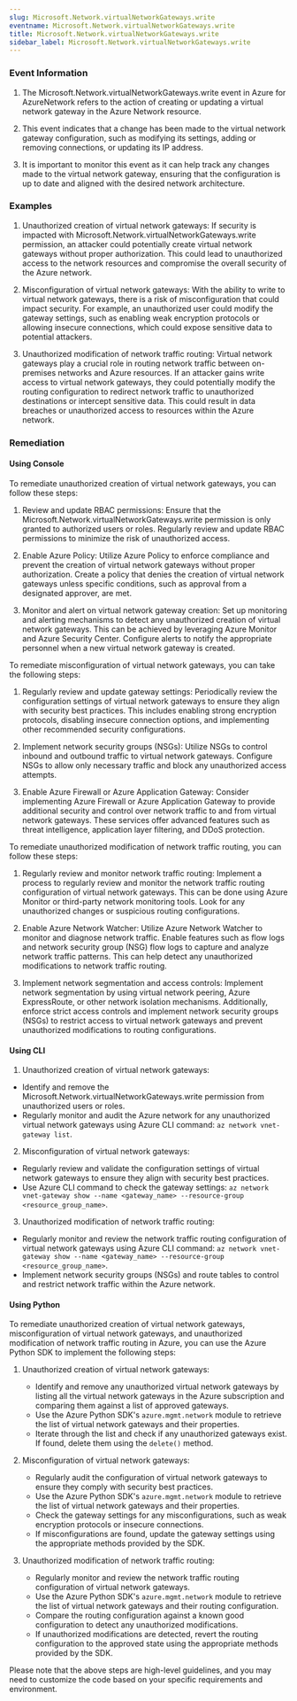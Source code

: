 ```yaml
--- 
slug: Microsoft.Network.virtualNetworkGateways.write
eventname: Microsoft.Network.virtualNetworkGateways.write
title: Microsoft.Network.virtualNetworkGateways.write
sidebar_label: Microsoft.Network.virtualNetworkGateways.write
---
```

                       
### Event Information

1. The Microsoft.Network.virtualNetworkGateways.write event in Azure for AzureNetwork refers to the action of creating or updating a virtual network gateway in the Azure Network resource.

2. This event indicates that a change has been made to the virtual network gateway configuration, such as modifying its settings, adding or removing connections, or updating its IP address.

3. It is important to monitor this event as it can help track any changes made to the virtual network gateway, ensuring that the configuration is up to date and aligned with the desired network architecture.


### Examples

1. Unauthorized creation of virtual network gateways: If security is impacted with Microsoft.Network.virtualNetworkGateways.write permission, an attacker could potentially create virtual network gateways without proper authorization. This could lead to unauthorized access to the network resources and compromise the overall security of the Azure network.

2. Misconfiguration of virtual network gateways: With the ability to write to virtual network gateways, there is a risk of misconfiguration that could impact security. For example, an unauthorized user could modify the gateway settings, such as enabling weak encryption protocols or allowing insecure connections, which could expose sensitive data to potential attackers.

3. Unauthorized modification of network traffic routing: Virtual network gateways play a crucial role in routing network traffic between on-premises networks and Azure resources. If an attacker gains write access to virtual network gateways, they could potentially modify the routing configuration to redirect network traffic to unauthorized destinations or intercept sensitive data. This could result in data breaches or unauthorized access to resources within the Azure network.

### Remediation

#### Using Console

To remediate unauthorized creation of virtual network gateways, you can follow these steps:

1. Review and update RBAC permissions: Ensure that the Microsoft.Network.virtualNetworkGateways.write permission is only granted to authorized users or roles. Regularly review and update RBAC permissions to minimize the risk of unauthorized access.

2. Enable Azure Policy: Utilize Azure Policy to enforce compliance and prevent the creation of virtual network gateways without proper authorization. Create a policy that denies the creation of virtual network gateways unless specific conditions, such as approval from a designated approver, are met.

3. Monitor and alert on virtual network gateway creation: Set up monitoring and alerting mechanisms to detect any unauthorized creation of virtual network gateways. This can be achieved by leveraging Azure Monitor and Azure Security Center. Configure alerts to notify the appropriate personnel when a new virtual network gateway is created.

To remediate misconfiguration of virtual network gateways, you can take the following steps:

1. Regularly review and update gateway settings: Periodically review the configuration settings of virtual network gateways to ensure they align with security best practices. This includes enabling strong encryption protocols, disabling insecure connection options, and implementing other recommended security configurations.

2. Implement network security groups (NSGs): Utilize NSGs to control inbound and outbound traffic to virtual network gateways. Configure NSGs to allow only necessary traffic and block any unauthorized access attempts.

3. Enable Azure Firewall or Azure Application Gateway: Consider implementing Azure Firewall or Azure Application Gateway to provide additional security and control over network traffic to and from virtual network gateways. These services offer advanced features such as threat intelligence, application layer filtering, and DDoS protection.

To remediate unauthorized modification of network traffic routing, you can follow these steps:

1. Regularly review and monitor network traffic routing: Implement a process to regularly review and monitor the network traffic routing configuration of virtual network gateways. This can be done using Azure Monitor or third-party network monitoring tools. Look for any unauthorized changes or suspicious routing configurations.

2. Enable Azure Network Watcher: Utilize Azure Network Watcher to monitor and diagnose network traffic. Enable features such as flow logs and network security group (NSG) flow logs to capture and analyze network traffic patterns. This can help detect any unauthorized modifications to network traffic routing.

3. Implement network segmentation and access controls: Implement network segmentation by using virtual network peering, Azure ExpressRoute, or other network isolation mechanisms. Additionally, enforce strict access controls and implement network security groups (NSGs) to restrict access to virtual network gateways and prevent unauthorized modifications to routing configurations.

#### Using CLI

1. Unauthorized creation of virtual network gateways:
- Identify and remove the Microsoft.Network.virtualNetworkGateways.write permission from unauthorized users or roles.
- Regularly monitor and audit the Azure network for any unauthorized virtual network gateways using Azure CLI command: `az network vnet-gateway list`.

2. Misconfiguration of virtual network gateways:
- Regularly review and validate the configuration settings of virtual network gateways to ensure they align with security best practices.
- Use Azure CLI command to check the gateway settings: `az network vnet-gateway show --name <gateway_name> --resource-group <resource_group_name>`.

3. Unauthorized modification of network traffic routing:
- Regularly monitor and review the network traffic routing configuration of virtual network gateways using Azure CLI command: `az network vnet-gateway show --name <gateway_name> --resource-group <resource_group_name>`.
- Implement network security groups (NSGs) and route tables to control and restrict network traffic within the Azure network.

#### Using Python

To remediate unauthorized creation of virtual network gateways, misconfiguration of virtual network gateways, and unauthorized modification of network traffic routing in Azure, you can use the Azure Python SDK to implement the following steps:

1. Unauthorized creation of virtual network gateways:
   - Identify and remove any unauthorized virtual network gateways by listing all the virtual network gateways in the Azure subscription and comparing them against a list of approved gateways.
   - Use the Azure Python SDK's `azure.mgmt.network` module to retrieve the list of virtual network gateways and their properties.
   - Iterate through the list and check if any unauthorized gateways exist. If found, delete them using the `delete()` method.

2. Misconfiguration of virtual network gateways:
   - Regularly audit the configuration of virtual network gateways to ensure they comply with security best practices.
   - Use the Azure Python SDK's `azure.mgmt.network` module to retrieve the list of virtual network gateways and their properties.
   - Check the gateway settings for any misconfigurations, such as weak encryption protocols or insecure connections.
   - If misconfigurations are found, update the gateway settings using the appropriate methods provided by the SDK.

3. Unauthorized modification of network traffic routing:
   - Regularly monitor and review the network traffic routing configuration of virtual network gateways.
   - Use the Azure Python SDK's `azure.mgmt.network` module to retrieve the list of virtual network gateways and their routing configuration.
   - Compare the routing configuration against a known good configuration to detect any unauthorized modifications.
   - If unauthorized modifications are detected, revert the routing configuration to the approved state using the appropriate methods provided by the SDK.

Please note that the above steps are high-level guidelines, and you may need to customize the code based on your specific requirements and environment.


 
